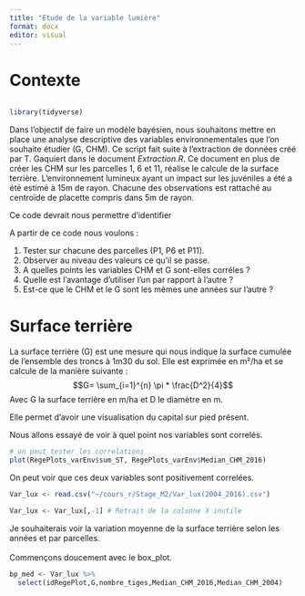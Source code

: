 ```yaml
---
title: "Etude de la variable lumière"
format: docx
editor: visual
---
```


# Contexte

```r

```

```r
library(tidyverse)
```

Dans l'objectif de faire un modèle bayésien, nous souhaitons mettre en place une analyse descriptive des variables environnementales que l'on souhaite étudier (G, CHM). Ce script fait suite à l'extraction de données créé par T. Gaquiert dans le document *Extraction.R*. Ce document en plus de créer les CHM sur les parcelles 1, 6 et 11, réalise le calcule de la surface terrière. L'environnement lumineux ayant un impact sur les juvéniles a été a été estimé à 15m de rayon. Chacune des observations est rattaché au centroïde de placette compris dans 5m de rayon.

Ce code devrait nous permettre d'identifier

A partir de ce code nous voulons :

1.  Tester sur chacune des parcelles (P1, P6 et P11).
2.  Observer au niveau des valeurs ce qu'il se passe.
3.  A quelles points les variables CHM et G sont-elles corréles ?
4.  Quelle est l'avantage d'utiliser l'un par rapport à l'autre ?
5.  Est-ce que le CHM et le G sont les mêmes une années sur l'autre ?

# Surface terrière

La surface terrière (G) est une mesure qui nous indique la surface cumulée de l'ensemble des troncs à 1m30 du sol. Elle est exprimée en m²/ha et se calcule de la manière suivante : $$G= \sum_{i=1}^{n} \pi * \frac{D^2}{4}$$ Avec G la surface terrière en m/ha et D le diamètre en m.

Elle permet d'avoir une visualisation du capital sur pied présent.

Nous allons essayé de voir à quel point nos variables sont correlés.

```r
# on peut tester les correlations
plot(RegePlots_varEnv$sum_ST, RegePlots_varEnv$Median_CHM_2016)
```

On peut voir que ces deux variables sont positivement correlées.

```r
Var_lux <- read.csv("~/cours_r/Stage_M2/Var_lux(2004_2016).csv")

Var_lux <- Var_lux[,-1] # Retrait de la colonne X inutile
```

Je souhaiterais voir la variation moyenne de la surface terrière selon les années et par parcelles.\
\
Commençons doucement avec le box_plot.

```r
bp_med <- Var_lux %>%
  select(idRegePlot,G,nombre_tiges,Median_CHM_2016,Median_CHM_2004)
```
